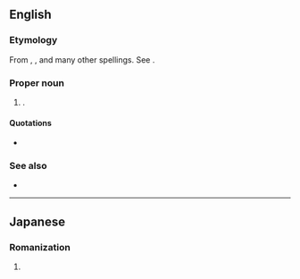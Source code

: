 {{also|yoshi|yōshi}}
==English==

===Etymology===
From {{etyl|ja|en}} {{m|ja|ヨッシー|tr=Yosshī||Yoshi|pos=the ''[[w:Super Mario Brothers|Super Mario Brothers]]'' dinosaur character}}, {{m|ja|義|tr=Yoshi|pos=common Japanese male given name}}, and many other spellings. See {{ja-l|よし}}.

===Proper noun===
{{en-proper noun}}

# {{given name|en|A=A Japanese|from=Japanese|male}}.

====Quotations====
* {{seeCites}}

===See also===
* {{pedialite|Yoshi}}

----

==Japanese==

===Romanization===
{{ja-romaji}}

# {{ja-romanization of|よし}}